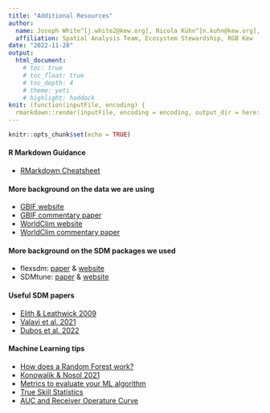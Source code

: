 ---
title: "Additional Resources"
author: 
  name: Joseph White^[j.white2@kew.org], Nicola Kühn^[n.kuhn@kew.org], Carolina Tovar^[c.tovar@kew.org]
  affiliation: Spatial Analysis Team, Ecosystem Stewardship, RGB Kew
date: "2022-11-28"
output: 
  html_document:
    # toc: true
    # toc_float: true
    # toc_depth: 4
    # theme: yeti
    # highlight: haddock
knit: (function(inputFile, encoding) {
  rmarkdown::render(inputFile, encoding = encoding, output_dir = here::here("html")) })
---

```{r setup, include=FALSE}
knitr::opts_chunk$set(echo = TRUE)
```

#### R Markdown Guidance
- [RMarkdown Cheatsheet](https://www.rstudio.com/blog/the-r-markdown-cheat-sheet/)

#### More background on the data we are using
- [GBIF website](gbif.org)
- [GBIF commentary paper](https://doi.org/10.7717/peerj.9916)
- [WorldClim website](worldclim.org)
- [WorldClim commentary paper](https://doi.org/10.1002/joc.5086)

#### More background on the SDM packages we used
- flexsdm: [paper](https://doi.org/10.1111/2041-210X.13874) & [website](https://sjevelazco.github.io/flexsdm/)
- SDMtune: [paper](https://onlinelibrary.wiley.com/doi/full/10.1002/ece3.6786) & [website](https://consbiol-unibern.github.io/SDMtune/)

#### Useful SDM papers
- [Elith & Leathwick 2009](https://www.annualreviews.org/doi/abs/10.1146/annurev.ecolsys.110308.120159?casa_token=ZCcYcz4kym4AAAAA:PPSNWmUn0wy2Ieu6nVwpzX37f-67fnkVMMxfAUk74Peu01XafOnSf-SF0VuCL24WMwDu4koUzR2wFyg) 
- [Valavi et al. 2021](https://doi.org/10.1002/ecm.1486)
- [Dubos et al. 2022](https://doi.org/10.1111/acv.12775)

#### Machine Learning tips
- [How does a Random Forest work?](https://www.turing.com/kb/random-forest-algorithm)
- [Konowalik & Nosol 2021](https://www.nature.com/articles/s41598-020-80062-1)
- [Metrics to evaluate your ML algorithm](https://towardsdatascience.com/metrics-to-evaluate-your-machine-learning-algorithm-f10ba6e38234)
- [True Skill Statistics](https://www.ncbi.nlm.nih.gov/pmc/articles/PMC5288248/pdf/ECE3-7-863.pdf)
- [AUC and Receiver Operature Curve](https://towardsdatascience.com/roc-curve-and-auc-explained-8ff3438b3154)


 
